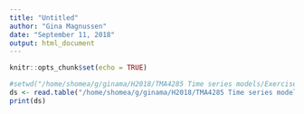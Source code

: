 ```yaml
---
title: "Untitled"
author: "Gina Magnussen"
date: "September 11, 2018"
output: html_document
---
```


```r
knitr::opts_chunk$set(echo = TRUE)

```

```r
#setwd("/home/shomea/g/ginama/H2018/TMA4285 Time series models/Exercise 3 (Project 1)/")
ds <- read.table("/home/shomea/g/ginama/H2018/TMA4285 Time series models/Exercise 3 (Project 1)/DataEx3G14.txt")
print(ds)
```

<!--
What can be assumed?
- Causal time series (Mentioned in the lecture, Monday 17th Sep)

If we make other assumptions, write that down. 

-->





